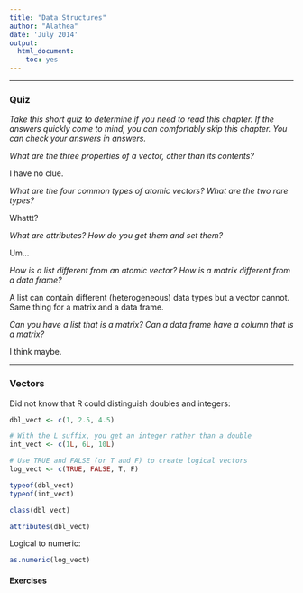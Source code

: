 ```yaml
---
title: "Data Structures"
author: "Alathea"
date: 'July 2014'
output: 
  html_document: 
    toc: yes
---
```


***

### Quiz

*Take this short quiz to determine if you need to read this chapter. If the answers quickly come to mind, you can comfortably skip this chapter. You can check your answers in answers.*

*What are the three properties of a vector, other than its contents?*

I have no clue.

*What are the four common types of atomic vectors? What are the two rare types?*

Whattt?

*What are attributes? How do you get them and set them?*

Um...

*How is a list different from an atomic vector? How is a matrix different from a data frame?*

A list can contain different (heterogeneous) data types but a vector cannot.  Same thing for a matrix and a data frame.

*Can you have a list that is a matrix? Can a data frame have a column that is a matrix?*

I think maybe.

***

### Vectors

Did not know that R could distinguish doubles and integers:

```r
dbl_vect <- c(1, 2.5, 4.5)

# With the L suffix, you get an integer rather than a double
int_vect <- c(1L, 6L, 10L)

# Use TRUE and FALSE (or T and F) to create logical vectors
log_vect <- c(TRUE, FALSE, T, F)

typeof(dbl_vect)
typeof(int_vect)

class(dbl_vect)

attributes(dbl_vect)
```

Logical to numeric:

```r
as.numeric(log_vect)
```

#### Exercises

